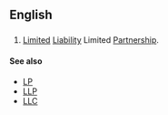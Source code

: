 ==English==

==={{initialism-old|en}}===
{{wikipedia}}
{{head|en}}

# {{context|business|legal|lang=en}} [[limited|Limited]] [[liability|Liability]] Limited [[partnership|Partnership]].

====See also====
* [[LP]]
* [[LLP]]
* [[LLC]]